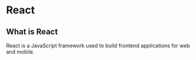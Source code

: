 # React
## What is React
React is a JavaScript framework used to build frontend applications for web and mobile.